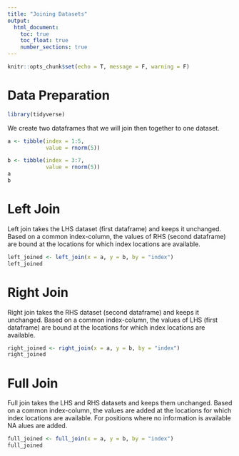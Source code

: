 ```yaml
---
title: "Joining Datasets"
output: 
  html_document:
    toc: true
    toc_float: true
    number_sections: true
---
```


```r
knitr::opts_chunk$set(echo = T, message = F, warning = F)
```

# Data Preparation

```r
library(tidyverse)
```


We create two dataframes that we will join then together to one dataset.

```r
a <- tibble(index = 1:5, 
            value = rnorm(5))

b <- tibble(index = 3:7, 
            value = rnorm(5))
a
b
```

# Left Join

Left join takes the LHS dataset (first dataframe) and keeps it unchanged. Based on a common index-column, the values of RHS (second dataframe) are bound at the locations for which index locations are available.

```r
left_joined <- left_join(x = a, y = b, by = "index")
left_joined
```

# Right Join

Right join takes the RHS dataset (second dataframe) and keeps it unchanged. Based on a common index-column, the values of LHS (first dataframe) are bound at the locations for which index locations are available.

```r
right_joined <- right_join(x = a, y = b, by = "index")
right_joined
```

# Full Join


Full join takes the LHS and RHS datasets and keeps them unchanged. Based on a common index-column, the values are added at the locations for which index locations are available. For positions where no information is available NA alues are added.


```r
full_joined <- full_join(x = a, y = b, by = "index")
full_joined
```
